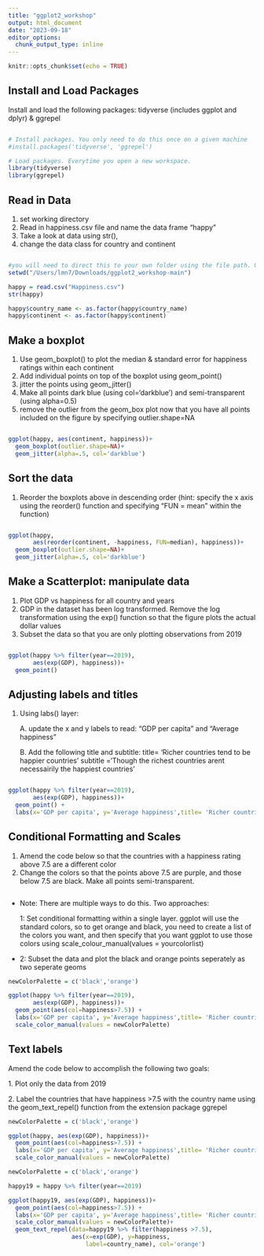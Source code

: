 ```yaml
---
title: "ggplot2_workshop"
output: html_document
date: "2023-09-18"
editor_options: 
  chunk_output_type: inline
---
```


```r
knitr::opts_chunk$set(echo = TRUE)
```

## Install and Load Packages

Install and load the following packages: tidyverse (includes ggplot and dplyr) & ggrepel

```r


```

```r
# Install packages. You only need to do this once on a given machine
#install.packages('tidyverse', 'ggrepel') 

# Load packages. Everytime you open a new workspace.
library(tidyverse)
library(ggrepel)

```

## Read in Data

1.  set working directory
2.  Read in happiness.csv file and name the data frame "happy"
3.  Take a look at data using str(),
4.  change the data class for country and continent

```r

```

```r

#you will need to direct this to your own folder using the file path. Or by going to the "session" menu, selecting "set working directory" and navigating to the appropriate folder
setwd("/Users/lmn7/Downloads/ggplot2_workshop-main")

happy = read.csv("Happiness.csv")
str(happy)

happy$country_name <- as.factor(happy$country_name)
happy$continent <- as.factor(happy$continent)
```

## Make a boxplot

1.  Use geom_boxplot() to plot the median & standard error for happiness ratings within each continent
2.  Add individual points on top of the boxplot using geom_point()
3.  jitter the points using geom_jitter()
4.  Make all points dark blue (using col='darkblue') and semi-transparent (using alpha=0.5)
5.  remove the outlier from the geom_box plot now that you have all points included on the figure by specifying outlier.shape=NA

```r

```

```r
ggplot(happy, aes(continent, happiness))+
  geom_boxplot(outlier.shape=NA)+
  geom_jitter(alpha=.5, col='darkblue')

```

## Sort the data

1.  Reorder the boxplots above in descending order (hint: specify the x axis using the reorder() function and specifying "FUN = mean" within the function)

```r

```

```r
ggplot(happy, 
       aes(reorder(continent, -happiness, FUN=median), happiness))+
  geom_boxplot(outlier.shape=NA)+
  geom_jitter(alpha=.5, col='darkblue')
```

## Make a Scatterplot: manipulate data

1.  Plot GDP vs happiness for all country and years
2.  GDP in the dataset has been log transformed. Remove the log transformation using the exp() function so that the figure plots the actual dollar values
3.  Subset the data so that you are only plotting observations from 2019

```r


```

```r
ggplot(happy %>% filter(year==2019), 
       aes(exp(GDP), happiness))+
  geom_point()
```

## Adjusting labels and titles

1.  Using labs() layer:

    A. update the x and y labels to read: "GDP per capita" and "Average happiness"

    B. Add the following title and subtitle: title= 'Richer countries tend to be happier countries' subtitle ='Though the richest countries arent necessairily the happiest countries'

```r



```

```r
ggplot(happy %>% filter(year==2019), 
       aes(exp(GDP), happiness))+
  geom_point() +
  labs(x='GDP per capita', y='Average happiness',title= 'Richer countries tend to be happier countries', subtitle='Though the richest countries arent necessairily the happiest countries')
```

## Conditional Formatting and Scales

1.  Amend the code below so that the countries with a happiness rating above 7.5 are a different color
2.  Change the colors so that the points above 7.5 are purple, and those below 7.5 are black. Make all points semi-transparent.

```r


```

-   Note: There are multiple ways to do this. Two approaches:

    1: Set conditional formatting within a single layer. ggplot will use the standard colors, so to get orange and black, you need to create a list of the colors you want, and then specify that you want ggplot to use those colors using scale_colour_manual(values = yourcolorlist)

-   2: Subset the data and plot the black and orange points seperately as two seperate geoms

```r
newColorPalette = c('black','orange')

ggplot(happy %>% filter(year==2019), 
       aes(exp(GDP), happiness))+
  geom_point(aes(col=happiness>7.5)) +
  labs(x='GDP per capita', y='Average happiness',title= 'Richer countries tend to be happier countries', subtitle='Though the richest countries arent necessairily the happiest countries')+
  scale_color_manual(values = newColorPalette)


```

## Text labels

Amend the code below to accomplish the following two goals:

1\. Plot only the data from 2019

2\. Label the countries that have happiness \>7.5 with the country name using the geom_text_repel() function from the extension package ggrepel

```r
newColorPalette = c('black','orange')

ggplot(happy, aes(exp(GDP), happiness))+
  geom_point(aes(col=happiness>7.5)) +
  labs(x='GDP per capita', y='Average happiness',title= 'Richer countries tend to be happier countries', subtitle='In 2019 the happiest countries were all Nordic countries')+
  scale_color_manual(values = newColorPalette)

```

```r

newColorPalette = c('black','orange')

happy19 = happy %>% filter(year==2019)

ggplot(happy19, aes(exp(GDP), happiness))+
  geom_point(aes(col=happiness>7.5)) +
  labs(x='GDP per capita', y='Average happiness',title= 'Richer countries tend to be happier countries', subtitle='In 2019 the happiest countries were all Nordic countries')+
  scale_color_manual(values = newColorPalette)+
  geom_text_repel(data=happy19 %>% filter(happiness >7.5), 
                  aes(x=exp(GDP), y=happiness,
                      label=country_name), col='orange')



```
